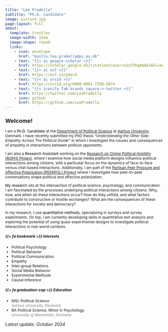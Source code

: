 ```yaml
---
title: "Lea Pradella"
subtitle: "Ph.D. Candidate"
image: picture.jpg
page-layout: full
about:
  template: trestles
  image-width: 15em
  image-shape: round
  links:
    - icon: envelope
      href: "mailto:lea.pradella@ps.au.dk" 
    - text: "{{< ai google-scholar >}}"
      href: https://scholar.google.dk/citations?user=o2uT3hgAAAAJ&hl=en
    - text: "{{< ai osf >}}"
      href: https://osf.io/p9ard
    - text: "{{< ai orcid >}}"
      href: https://orcid.org/0000-0001-7250-5874
    - text: "{{< iconify fa6-brands square-x-twitter >}}"
      href: https://twitter.com/LeaPradella
    - icon: github
      href: https://github.com/LeaPradella
---
```

::: {style="font-size: 85%;"}

# Welcome!

::: {.justify}

I am a <span style="color:black;">Ph.D. Candidate</span> at the [Department of Political Science](https://ps.au.dk/en/) at [Aarhus University](https://international.au.dk/), Denmark. I have recently submitted my PhD thesis "*Understanding the Other Side: Empathy Across The Political Divide*" in which I investigate the causes and consequences of empathy in interactions between political opponents.

I am also a <span style="color:black;">Research Assistant</span> working on the [Research on Online Political Hostility (ROPH) Project](https://ps.au.dk/forskning/forskningsprojekter/research-on-online-political-hostility), where I examine how social media platform designs influence political interactions among citizens, with a particular focus on the dynamics of face-to-face versus chat-based interactions. Additionally, I am part of the [Partisan Peer Pressure and Affective Polarization (PEERPOL) Project](https://ps.au.dk/en/current/allnews/news/artikel/dff-bevilling-paa-62-millioner-kroner-til-troels-boeggild) where I investigate how peer-to-peer conversations shape political and affective polarization.

<span style="color:black;">My research</span> sits at the intersection of political science, psychology, and communication. I am fascinated by the processes underlying political interactions among citizens. Why, how, and when do these interactions occur? How do they unfold, and what factors contribute to constructive or hostile exchanges? What are the consequences of these interactions for society and democracy?

In my research, I use <span style="color:black;">quantitative methods</span>, specializing in surveys and survey experiments. On top, I am currently developing skills in quantitative text analysis and exploring the potential of using quasi-experimental designs to investigate political interactions in real-world contexts.

:::

::: grid
::: g-col-6

##### {{< fa bookmark >}} Interests

-   Political Psychology
-   Political Behavior
-   Political Communication
-   Empathy
-   Inter-group Relations
-   Social Media Behavior
-   Experimental Methods
-   Causal Inference
:::

::: g-col-6
##### {{< fa graduation-cap >}} Education

-   MSc Political Science\
    [*Aarhus University, Denmark*]{style="color:grey;"}
-   BA Political Science, Minor in Psychology\
    [*University of Mannheim, Germany*]{style="color:grey;"}
:::
:::
:::

*Latest update: October 2024*
